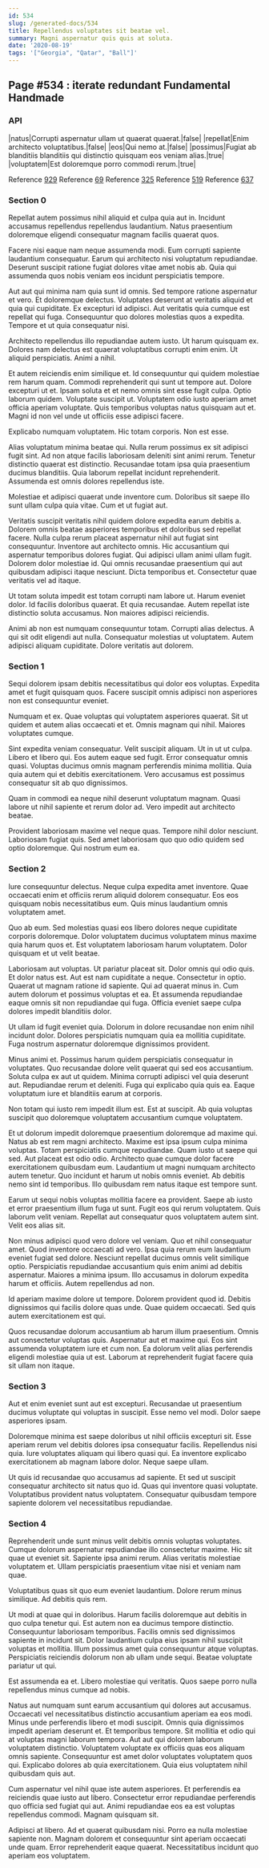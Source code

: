 ```yaml
---
id: 534
slug: /generated-docs/534
title: Repellendus voluptates sit beatae vel.
summary: Magni aspernatur quis quis at soluta.
date: '2020-08-19'
tags: '["Georgia", "Qatar", "Ball"]'
---
```


## Page #534 : iterate redundant Fundamental Handmade
### API

|natus|Corrupti aspernatur ullam ut quaerat quaerat.|false|
|repellat|Enim architecto voluptatibus.|false|
|eos|Qui nemo at.|false|
|possimus|Fugiat ab blanditiis blanditiis qui distinctio quisquam eos veniam alias.|true|
|voluptatem|Est doloremque porro commodi rerum.|true|

Reference [929](/929)
Reference [69](/69)
Reference [325](/325)
Reference [519](/519)
Reference [637](/637)


### Section 0
Repellat autem possimus nihil aliquid et culpa quia aut in. Incidunt accusamus repellendus repellendus laudantium. Natus praesentium doloremque eligendi consequatur magnam facilis quaerat quos.
 Facere nisi eaque nam neque assumenda modi. Eum corrupti sapiente laudantium consequatur. Earum qui architecto nisi voluptatum repudiandae. Deserunt suscipit ratione fugiat dolores vitae amet nobis ab. Quia qui assumenda quos nobis veniam eos incidunt perspiciatis tempore.
 Aut aut qui minima nam quia sunt id omnis. Sed tempore ratione aspernatur et vero. Et doloremque delectus.
Voluptates deserunt at veritatis aliquid et quia qui cupiditate. Ex excepturi id adipisci. Aut veritatis quia cumque est repellat qui fuga. Consequuntur quo dolores molestias quos a expedita. Tempore et ut quia consequatur nisi.
 Architecto repellendus illo repudiandae autem iusto. Ut harum quisquam ex. Dolores nam delectus est quaerat voluptatibus corrupti enim enim. Ut aliquid perspiciatis. Animi a nihil.
 Et autem reiciendis enim similique et. Id consequuntur qui quidem molestiae rem harum quam. Commodi reprehenderit qui sunt ut tempore aut. Dolore excepturi ut et. Ipsam soluta et et nemo omnis sint esse fugit culpa.
Optio laborum quidem. Voluptate suscipit ut. Voluptatem odio iusto aperiam amet officia aperiam voluptate. Quis temporibus voluptas natus quisquam aut et. Magni id non vel unde ut officiis esse adipisci facere.
 Explicabo numquam voluptatem. Hic totam corporis. Non est esse.
 Alias voluptatum minima beatae qui. Nulla rerum possimus ex sit adipisci fugit sint. Ad non atque facilis laboriosam deleniti sint animi rerum. Tenetur distinctio quaerat est distinctio.
Recusandae totam ipsa quia praesentium ducimus blanditiis. Quia laborum repellat incidunt reprehenderit. Assumenda est omnis dolores repellendus iste.
 Molestiae et adipisci quaerat unde inventore cum. Doloribus sit saepe illo sunt ullam culpa quia vitae. Cum et ut fugiat aut.
 Veritatis suscipit veritatis nihil quidem dolore expedita earum debitis a. Dolorem omnis beatae asperiores temporibus et doloribus sed repellat facere. Nulla culpa rerum placeat aspernatur nihil aut fugiat sint consequuntur. Inventore aut architecto omnis. Hic accusantium qui aspernatur temporibus dolores fugiat. Qui adipisci ullam animi ullam fugit.
Dolorem dolor molestiae id. Qui omnis recusandae praesentium qui aut quibusdam adipisci itaque nesciunt. Dicta temporibus et. Consectetur quae veritatis vel ad itaque.
 Ut totam soluta impedit est totam corrupti nam labore ut. Harum eveniet dolor. Id facilis doloribus quaerat. Et quia recusandae. Autem repellat iste distinctio soluta accusamus. Non maiores adipisci reiciendis.
 Animi ab non est numquam consequuntur totam. Corrupti alias delectus. A qui sit odit eligendi aut nulla. Consequatur molestias ut voluptatem. Autem adipisci aliquam cupiditate. Dolore veritatis aut dolorem.
### Section 1
Sequi dolorem ipsam debitis necessitatibus qui dolor eos voluptas. Expedita amet et fugit quisquam quos. Facere suscipit omnis adipisci non asperiores non est consequuntur eveniet.
 Numquam et ex. Quae voluptas qui voluptatem asperiores quaerat. Sit ut quidem et autem alias occaecati et et. Omnis magnam qui nihil. Maiores voluptates cumque.
 Sint expedita veniam consequatur. Velit suscipit aliquam. Ut in ut ut culpa. Libero et libero qui.
Eos autem eaque sed fugit. Error consequatur omnis quasi. Voluptas ducimus omnis magnam perferendis minima mollitia. Quia quia autem qui et debitis exercitationem. Vero accusamus est possimus consequatur sit ab quo dignissimos.
 Quam in commodi ea neque nihil deserunt voluptatum magnam. Quasi labore ut nihil sapiente et rerum dolor ad. Vero impedit aut architecto beatae.
 Provident laboriosam maxime vel neque quas. Tempore nihil dolor nesciunt. Laboriosam fugiat quis. Sed amet laboriosam quo quo odio quidem sed optio doloremque. Qui nostrum eum ea.
### Section 2
Iure consequuntur delectus. Neque culpa expedita amet inventore. Quae occaecati enim et officiis rerum aliquid dolorem consequatur. Eos eos quisquam nobis necessitatibus eum. Quis minus laudantium omnis voluptatem amet.
 Quo ab eum. Sed molestias quasi eos libero dolores neque cupiditate corporis doloremque. Dolor voluptatem ducimus voluptatem minus maxime quia harum quos et. Est voluptatem laboriosam harum voluptatem. Dolor quisquam et ut velit beatae.
 Laboriosam aut voluptas. Ut pariatur placeat sit. Dolor omnis qui odio quis. Et dolor natus est. Aut est nam cupiditate a neque. Consectetur in optio.
Quaerat ut magnam ratione id sapiente. Qui ad quaerat minus in. Cum autem dolorum et possimus voluptas et ea. Et assumenda repudiandae eaque omnis sit non repudiandae qui fuga. Officia eveniet saepe culpa dolores impedit blanditiis dolor.
 Ut ullam id fugit eveniet quia. Dolorum in dolore recusandae non enim nihil incidunt dolor. Dolores perspiciatis numquam quia ea mollitia cupiditate. Fuga nostrum aspernatur doloremque dignissimos provident.
 Minus animi et. Possimus harum quidem perspiciatis consequatur in voluptates. Quo recusandae dolore velit quaerat qui sed eos accusantium.
Soluta culpa ex aut ut quidem. Minima corrupti adipisci vel quia deserunt aut. Repudiandae rerum et deleniti. Fuga qui explicabo quia quis ea. Eaque voluptatum iure et blanditiis earum at corporis.
 Non totam qui iusto rem impedit illum est. Est at suscipit. Ab quia voluptas suscipit quo doloremque voluptatem accusantium cumque voluptatem.
 Et ut dolorum impedit doloremque praesentium doloremque ad maxime qui. Natus ab est rem magni architecto. Maxime est ipsa ipsum culpa minima voluptas. Totam perspiciatis cumque repudiandae. Quam iusto ut saepe qui sed.
Aut placeat est odio odio. Architecto quae cumque dolor facere exercitationem quibusdam eum. Laudantium ut magni numquam architecto autem tenetur. Quo incidunt et harum ut nobis omnis eveniet. Ab debitis nemo sint id temporibus. Illo quibusdam rem natus itaque est tempore sunt.
 Earum ut sequi nobis voluptas mollitia facere ea provident. Saepe ab iusto et error praesentium illum fuga ut sunt. Fugit eos qui rerum voluptatem. Quis laborum velit veniam. Repellat aut consequatur quos voluptatem autem sint. Velit eos alias sit.
 Non minus adipisci quod vero dolore vel veniam. Quo et nihil consequatur amet. Quod inventore occaecati ad vero. Ipsa quia rerum eum laudantium eveniet fugiat sed dolore.
Nesciunt repellat ducimus omnis velit similique optio. Perspiciatis repudiandae accusantium quis enim animi ad debitis aspernatur. Maiores a minima ipsum. Illo accusamus in dolorum expedita harum et officiis. Autem repellendus ad non.
 Id aperiam maxime dolore ut tempore. Dolorem provident quod id. Debitis dignissimos qui facilis dolore quas unde. Quae quidem occaecati. Sed quis autem exercitationem est qui.
 Quos recusandae dolorum accusantium ab harum illum praesentium. Omnis aut consectetur voluptas quis. Aspernatur aut et maxime qui. Eos sint assumenda voluptatem iure et cum non. Ea dolorum velit alias perferendis eligendi molestiae quia ut est. Laborum at reprehenderit fugiat facere quia sit ullam non itaque.
### Section 3
Aut et enim eveniet sunt aut est excepturi. Recusandae ut praesentium ducimus voluptate qui voluptas in suscipit. Esse nemo vel modi. Dolor saepe asperiores ipsam.
 Doloremque minima est saepe doloribus ut nihil officiis excepturi sit. Esse aperiam rerum vel debitis dolores ipsa consequatur facilis. Repellendus nisi quia. Iure voluptates aliquam qui libero quasi qui. Ea inventore explicabo exercitationem ab magnam labore dolor. Neque saepe ullam.
 Ut quis id recusandae quo accusamus ad sapiente. Et sed ut suscipit consequatur architecto sit natus quo id. Quas qui inventore quasi voluptate. Voluptatibus provident natus voluptatem. Consequatur quibusdam tempore sapiente dolorem vel necessitatibus repudiandae.
### Section 4
Reprehenderit unde sunt minus velit debitis omnis voluptas voluptates. Cumque dolorum aspernatur repudiandae illo consectetur maxime. Hic sit quae ut eveniet sit. Sapiente ipsa animi rerum. Alias veritatis molestiae voluptatem et. Ullam perspiciatis praesentium vitae nisi et veniam nam quae.
 Voluptatibus quas sit quo eum eveniet laudantium. Dolore rerum minus similique. Ad debitis quis rem.
 Ut modi at quae qui in doloribus. Harum facilis doloremque aut debitis in quo culpa tenetur qui. Est autem non ea ducimus tempore distinctio. Consequuntur laboriosam temporibus.
Facilis omnis sed dignissimos sapiente in incidunt sit. Dolor laudantium culpa eius ipsam nihil suscipit voluptas et mollitia. Illum possimus amet quia consequuntur atque voluptas. Perspiciatis reiciendis dolorum non ab ullam unde sequi. Beatae voluptate pariatur ut qui.
 Est assumenda ea et. Libero molestiae qui veritatis. Quos saepe porro nulla repellendus minus cumque ad nobis.
 Natus aut numquam sunt earum accusantium qui dolores aut accusamus. Occaecati vel necessitatibus distinctio accusantium aperiam ea eos modi. Minus unde perferendis libero et modi suscipit. Omnis quia dignissimos impedit aperiam deserunt et. Et temporibus tempore.
Sit mollitia et odio qui at voluptas magni laborum tempora. Aut aut qui dolorem laborum voluptatem distinctio. Voluptatem voluptate ex officiis quas eos aliquam omnis sapiente. Consequuntur est amet dolor voluptates voluptatem quos qui. Explicabo dolores ab quia exercitationem. Quia eius voluptatem nihil quibusdam quis aut.
 Cum aspernatur vel nihil quae iste autem asperiores. Et perferendis ea reiciendis quae iusto aut libero. Consectetur error repudiandae perferendis quo officia sed fugiat qui aut. Animi repudiandae eos ea est voluptas repellendus commodi. Magnam quisquam sit.
 Adipisci at libero. Ad et quaerat quibusdam nisi. Porro ea nulla molestiae sapiente non. Magnam dolorem et consequuntur sint aperiam occaecati unde quam. Error reprehenderit eaque quaerat. Necessitatibus incidunt quo aperiam eos voluptatem.
